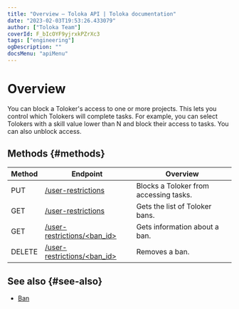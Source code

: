```yaml
---
title: "Overview — Toloka API | Toloka documentation"
date: "2023-02-03T19:53:26.433079"
author: ["Toloka Team"]
coverId: F_bIcOYF9yjrxkPZrXc3
tags: ["engineering"]
ogDescription: ""
docsMenu: "apiMenu"
---
```


# Overview

You can block a Toloker's access to one or more projects. This lets you control which Tolokers will complete tasks. For example, you can select Tolokers with a skill value lower than N and block their access to tasks. You can also unblock access.

## Methods {#methods}

Method | Endpoint | Overview
----- | ----- | -----
PUT | [/user-restrictions](/docs-new/api/ban-create) | Blocks a Toloker from accessing tasks.
GET | [/user-restrictions](/docs-new/api/ban-get-list) | Gets the list of Toloker bans.
GET | [/user-restrictions/<ban_id>](/docs-new/api/ban-get-info) | Gets information about a ban.
DELETE | [/user-restrictions/<ban_id>](/docs-new/api/ban-delete) | Removes a ban.

## See also {#see-also}

- [Ban](/docs-new/guide/ban)

